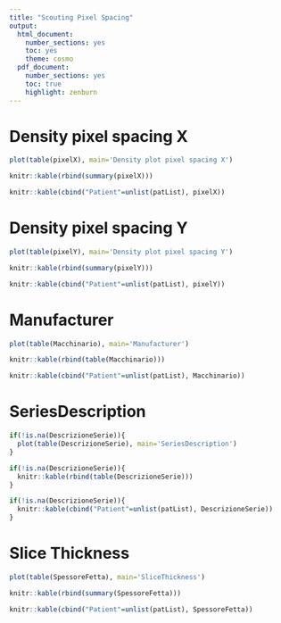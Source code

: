 ```yaml
---
title: "Scouting Pixel Spacing"
output:
  html_document:
    number_sections: yes
    toc: yes
    theme: cosmo
  pdf_document:
    number_sections: yes
    toc: true
    highlight: zenburn
---
```

# Density pixel spacing X

```r
plot(table(pixelX), main='Density plot pixel spacing X')
```

```r
knitr::kable(rbind(summary(pixelX)))
```


```r
knitr::kable(cbind("Patient"=unlist(patList), pixelX))
```


# Density pixel spacing Y

```r
plot(table(pixelY), main='Density plot pixel spacing Y')
```

```r
knitr::kable(rbind(summary(pixelY)))
```


```r
knitr::kable(cbind("Patient"=unlist(patList), pixelY))
```

# Manufacturer

```r
plot(table(Macchinario), main='Manufacturer')
```

```r
knitr::kable(rbind(table(Macchinario)))
```


```r
knitr::kable(cbind("Patient"=unlist(patList), Macchinario))
```


# SeriesDescription

```r
if(!is.na(DescrizioneSerie)){
  plot(table(DescrizioneSerie), main='SeriesDescription')
}
```

```r
if(!is.na(DescrizioneSerie)){
  knitr::kable(rbind(table(DescrizioneSerie)))
}
```


```r
if(!is.na(DescrizioneSerie)){
  knitr::kable(cbind("Patient"=unlist(patList), DescrizioneSerie))
}
```

# Slice Thickness

```r
plot(table(SpessoreFetta), main='SliceThickness')
```

```r
knitr::kable(rbind(summary(SpessoreFetta)))
```


```r
knitr::kable(cbind("Patient"=unlist(patList), SpessoreFetta))
```

<!-- # Echo Time -->

<!-- ```{r, echo=FALSE} -->
<!-- plot(table(TempoEcho), main='Echo Time') -->
<!-- ``` -->

<!-- ```{r, echo=FALSE} -->
<!-- knitr::kable(rbind(table(TempoEcho))) -->
<!-- ``` -->


<!-- ```{r, echo=FALSE} -->
<!-- knitr::kable(cbind("Patient"=unlist(patList), TempoEcho)) -->
<!-- ``` -->

<!-- # Relax Time -->

<!-- ```{r, echo=FALSE} -->
<!-- plot(table(TempoRelax), main='Relax Time') -->
<!-- ``` -->

<!-- ```{r, echo=FALSE} -->
<!-- knitr::kable(rbind(table(TempoRelax))) -->
<!-- ``` -->


<!-- ```{r, echo=FALSE} -->
<!-- knitr::kable(cbind("Patient"=unlist(patList), TempoRelax)) -->
<!-- ``` -->
